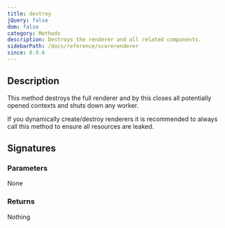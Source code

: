 ```yaml
---
title: destroy
jQuery: false
dom: false
category: Methods
description: Destroys the renderer and all related components.
sidebarPath: /docs/reference/scorerenderer
since: 0.9.6
---
```



## Description
This method destroys the full renderer and by this closes all potentially opened
contexts and shuts down any worker. 

If you dynamically create/destroy renderers it is recommended to always call this method
to ensure all resources are leaked. 

## Signatures

<TypeTable>
    <TypeRow type="js" name="function destroy()" />
    <TypeRow type="net" name="void Destroy()" />
</TypeTable>

### Parameters
None

### Returns
Nothing